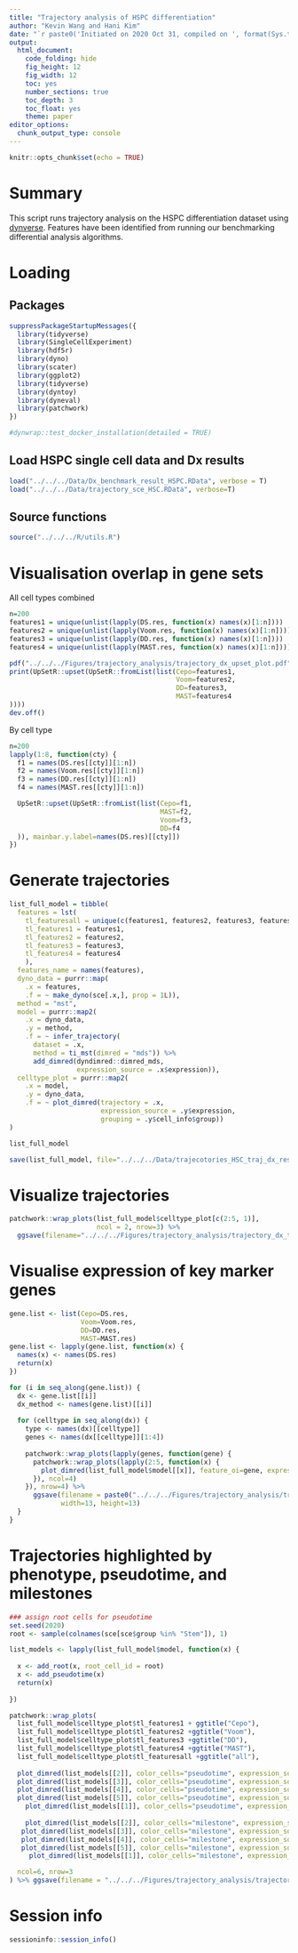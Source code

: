 ```yaml
---
title: "Trajectory analysis of HSPC differentiation"
author: "Kevin Wang and Hani Kim"
date: "`r paste0('Initiated on 2020 Oct 31, compiled on ', format(Sys.time(), '%Y %b %d'))`"
output:
  html_document:
    code_folding: hide
    fig_height: 12
    fig_width: 12
    toc: yes
    number_sections: true
    toc_depth: 3
    toc_float: yes
    theme: paper
editor_options: 
  chunk_output_type: console
---
```


```r
knitr::opts_chunk$set(echo = TRUE)
```

# Summary
This script runs trajectory analysis on the HSPC differentiation dataset using [dynverse](https://dynverse.org/). Features have been identified from running our benchmarking differential analysis algorithms.

# Loading 

## Packages
```r
suppressPackageStartupMessages({
  library(tidyverse)
  library(SingleCellExperiment)
  library(hdf5r)
  library(dyno)
  library(scater)
  library(ggplot2)
  library(tidyverse)
  library(dyntoy)
  library(dyneval)
  library(patchwork)
})

#dynwrap::test_docker_installation(detailed = TRUE)
```

## Load HSPC single cell data and Dx results
```r
load("../../../Data/Dx_benchmark_result_HSPC.RData", verbose = T)
load("../../../Data/trajectory_sce_HSC.RData", verbose=T)
```

## Source functions
```r
source("../../../R/utils.R")
```

# Visualisation overlap in gene sets
All cell types combined
```r
n=200
features1 = unique(unlist(lapply(DS.res, function(x) names(x)[1:n])))
features2 = unique(unlist(lapply(Voom.res, function(x) names(x)[1:n])))
features3 = unique(unlist(lapply(DD.res, function(x) names(x)[1:n])))
features4 = unique(unlist(lapply(MAST.res, function(x) names(x)[1:n])))

pdf("../../../Figures/trajectory_analysis/trajectory_dx_upset_plot.pdf", width=10, height=5)
print(UpSetR::upset(UpSetR::fromList(list(Cepo=features1,
                                          Voom=features2,
                                          DD=features3,
                                          MAST=features4
))))
dev.off()
```

By cell type
```r
n=200
lapply(1:8, function(cty) {
  f1 = names(DS.res[[cty]][1:n])
  f2 = names(Voom.res[[cty]][1:n])
  f3 = names(DD.res[[cty]][1:n])
  f4 = names(MAST.res[[cty]][1:n])

  UpSetR::upset(UpSetR::fromList(list(Cepo=f1,
                                      MAST=f2,
                                      Voom=f3,
                                      DD=f4
  )), mainbar.y.label=names(DS.res)[[cty]])
})
```

# Generate trajectories
```r
list_full_model = tibble(
  features = lst(
    tl_featuresall = unique(c(features1, features2, features3, features4)),
    tl_features1 = features1, 
    tl_features2 = features2,
    tl_features3 = features3,
    tl_features4 = features4
    ),
  features_name = names(features),
  dyno_data = purrr::map(
    .x = features, 
    .f = ~ make_dyno(sce[.x,], prop = 1L)),
  method = "mst",
  model = purrr::map2(
    .x = dyno_data, 
    .y = method,
    .f = ~ infer_trajectory(
      dataset = .x, 
      method = ti_mst(dimred = "mds")) %>% 
      add_dimred(dyndimred::dimred_mds, 
                 expression_source = .x$expression)),
  celltype_plot = purrr::map2(
    .x = model,
    .y = dyno_data,
    .f = ~ plot_dimred(trajectory = .x, 
                       expression_source = .y$expression, 
                       grouping = .y$cell_info$group))
)

list_full_model

save(list_full_model, file="../../../Data/trajecotories_HSC_traj_dx_results.RData")
```

# Visualize trajectories
```r
patchwork::wrap_plots(list_full_model$celltype_plot[c(2:5, 1)], 
                      ncol = 2, nrow=3) %>%
  ggsave(filename="../../../Figures/trajectory_analysis/trajectory_dx_trajectories_mst.pdf", width=6, height=13)
```

# Visualise expression of key marker genes
```r
gene.list <- list(Cepo=DS.res,
                  Voom=Voom.res,
                  DD=DD.res,
                  MAST=MAST.res)
gene.list <- lapply(gene.list, function(x) {
  names(x) <- names(DS.res)
  return(x)
})

for (i in seq_along(gene.list)) {
  dx <- gene.list[[i]]
  dx_method <- names(gene.list)[[i]]
  
  for (celltype in seq_along(dx)) {
    type <- names(dx)[[celltype]]
    genes <- names(dx[[celltype]][1:4])
    
    patchwork::wrap_plots(lapply(genes, function(gene) {
      patchwork::wrap_plots(lapply(2:5, function(x) {
        plot_dimred(list_full_model$model[[x]], feature_oi=gene, expression_source = t(logcounts(sce)))
      }), ncol=4)
    }), nrow=4) %>% 
      ggsave(filename = paste0("../../../Figures/trajectory_analysis/trajectory_HSC_", dx_method, "_", type, "_markers.pdf"), 
             width=13, height=13)
  }
} 
```

# Trajectories highlighted by phenotype, pseudotime, and milestones
```r
### assign root cells for pseudotime
set.seed(2020)
root <- sample(colnames(sce[sce$group %in% "Stem"]), 1)

list_models <- lapply(list_full_model$model, function(x) {
  
  x <- add_root(x, root_cell_id = root)
  x <- add_pseudotime(x)
  return(x)
  
})

patchwork::wrap_plots(
  list_full_model$celltype_plot$tl_features1 + ggtitle("Cepo"),
  list_full_model$celltype_plot$tl_features2 +ggtitle("Voom"),
  list_full_model$celltype_plot$tl_features3 +ggtitle("DD"),
  list_full_model$celltype_plot$tl_features4 +ggtitle("MAST"),
  list_full_model$celltype_plot$tl_featuresall +ggtitle("all"),
  
  plot_dimred(list_models[[2]], color_cells="pseudotime", expression_source = list_full_model$dyno_data[[2]]$expression) + ggtitle("Cepo"),
  plot_dimred(list_models[[3]], color_cells="pseudotime", expression_source = list_full_model$dyno_data[[3]]$expression) + ggtitle("Voom"),
  plot_dimred(list_models[[4]], color_cells="pseudotime", expression_source = list_full_model$dyno_data[[4]]$expression) + ggtitle("DD"),
  plot_dimred(list_models[[5]], color_cells="pseudotime", expression_source = list_full_model$dyno_data[[5]]$expression) + ggtitle("MAST"), 
    plot_dimred(list_models[[1]], color_cells="pseudotime", expression_source = list_full_model$dyno_data[[1]]$expression) + ggtitle("all"), 
  
    plot_dimred(list_models[[2]], color_cells="milestone", expression_source = list_full_model$dyno_data[[2]]$expression) + ggtitle("Cepo"),
   plot_dimred(list_models[[3]], color_cells="milestone", expression_source = list_full_model$dyno_data[[3]]$expression) + ggtitle("Voom"),
   plot_dimred(list_models[[4]], color_cells="milestone", expression_source = list_full_model$dyno_data[[4]]$expression) + ggtitle("DD"),
   plot_dimred(list_models[[5]], color_cells="milestone", expression_source = list_full_model$dyno_data[[5]]$expression) + ggtitle("MAST"), 
     plot_dimred(list_models[[1]], color_cells="milestone", expression_source = list_full_model$dyno_data[[1]]$expression) + ggtitle("all"), 

  ncol=6, nrow=3
) %>% ggsave(filename = "../../../Figures/trajectory_analysis/trajectory_HSC_pseudotime.pdf", height=10, width=10)
```

# Session info
```r
sessioninfo::session_info()
```

